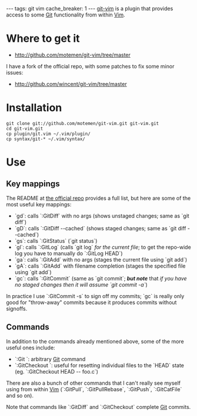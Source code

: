 ---
tags: git vim
cache_breaker: 1
---
[[git-vim]] is a plugin that provides access to some [[Git]] functionality from within [[Vim]].

= Where to get it =

* http://github.com/motemen/git-vim/tree/master

I have a fork of the official repo, with some patches to fix some minor issues:

* http://github.com/wincent/git-vim/tree/master

= Installation =

<pre>git clone git://github.com/motemen/git-vim.git git-vim.git
cd git-vim.git
cp plugin/git.vim ~/.vim/plugin/
cp syntax/git-* ~/.vim/syntax/</pre>

= Use =

== Key mappings ==

The README at [http://github.com/motemen/git-vim/tree/master the official repo] provides a full list, but here are some of the most useful key mappings:

* `<leader>gd`: calls `:GitDiff` with no args (shows unstaged changes; same as `git diff`)
* `<leader>gD`: calls `:GitDiff --cached` (shows staged changes; same as `git diff --cached`)
* `<leader>gs`: calls `:GitStatus` (`git status`)
* `<leader>gl`: calls `:GitLog` (calls `git log` ''for the current file''; to get the repo-wide log you have to manually do `:GitLog HEAD`)
* `<leader>ga`: calls `:GitAdd` with no args (stages the current file using `git add`)
* `<leader>gA`: calls `:GitAdd` with filename completion (stages the specified file using `git add`)
* `<leader>gc`: calls `:GitCommit` (same as `git commit`; '''''but note''''' that ''if you have no staged changes then it will assume `git commit -a`'')

In practice I use `:GitCommit -s` to sign off my commits; `<leader>gc` is really only good for "throw-away" commits because it produces commits without signoffs.

== Commands ==

In addition to the commands already mentioned above, some of the more useful ones include:

* `:Git <args>`: arbitrary [[Git]] command
* `:GitCheckout <args>`: useful for resetting individual files to the `HEAD` state (eg. `:GitCheckout HEAD -- foo.c`)

There are also a bunch of other commands that I can't really see myself using from within [[Vim]] (`:GitPull`, `:GitPullRebase`, `:GitPush`, `:GitCatFile` and so on).

Note that commands like `:GitDiff` and `:GitCheckout` complete [[Git]] commits.
